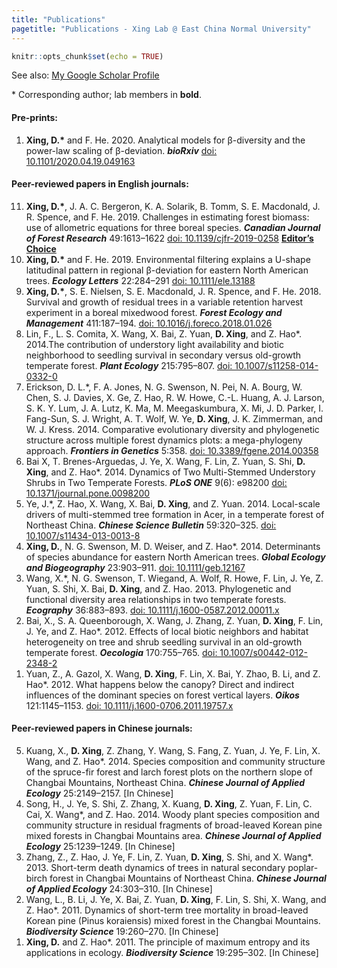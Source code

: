 ```yaml
---
title: "Publications"
pagetitle: "Publications - Xing Lab @ East China Normal University"
---
```


```r
knitr::opts_chunk$set(echo = TRUE)
```

See also: [My Google Scholar Profile](https://scholar.google.com/citations?user=v61F98cAAAAJ&hl=en)


\* Corresponding author; lab members in **bold**.


#### Pre-prints:

<ol reversed>
<li>**Xing, D.\*** and F. He. 2020. Analytical models for β-diversity and the power-law scaling of β-deviation. __*bioRxiv*__ [doi: 10.1101/2020.04.19.049163](https://doi.org/10.1101/2020.04.19.049163) </li>
</ol>

#### Peer-reviewed papers in English journals:

<ol reversed>
<li>**Xing, D.\***, J. A. C. Bergeron, K. A. Solarik, B. Tomm, S. E. Macdonald, J. R. Spence, and F. He. 2019. Challenges in estimating forest biomass: use of allometric equations for three boreal species. __*Canadian Journal of Forest Research*__ 49:1613–1622 [doi: 10.1139/cjfr-2019-0258](https://doi.org/10.1139/cjfr-2019-0258) [**Editor's Choice**](https://www.nrcresearchpress.com/doi/story/10.4141/news.2020.03.20.100703#.XqKi1sgzZEY) </li>

<li> **Xing, D.\*** and F. He. 2019. Environmental filtering explains a U-shape latitudinal pattern in regional β-deviation for eastern North American trees. __*Ecology Letters*__ 22:284–291 [doi: 10.1111/ele.13188](https://doi.org/10.1111/ele.13188) </li>

<li> **Xing, D.\***, S. E. Nielsen, S. E. Macdonald, J. R. Spence, and F. He. 2018. Survival and growth of residual trees in a variable retention harvest experiment in a boreal mixedwood forest. __*Forest Ecology and Management*__ 411:187–194. [doi: 10.1016/j.foreco.2018.01.026](https://doi.org/10.1016/j.foreco.2018.01.026) </li>

<li> Lin, F., L. S. Comita, X. Wang, X. Bai, Z. Yuan, **D. Xing**, and Z. Hao\*. 2014.The contribution of understory light availability and biotic neighborhood to seedling survival in secondary versus old-growth temperate forest. __*Plant Ecology*__ 215:795–807. [doi: 10.1007/s11258-014-0332-0](https://doi.org/10.1007/s11258-014-0332-0) </li>

<li> Erickson, D. L.\*, F. A. Jones, N. G. Swenson, N. Pei, N. A. Bourg, W. Chen, S. J. Davies, X. Ge, Z. Hao, R. W. Howe, C.-L. Huang, A. J. Larson, S. K. Y. Lum, J. A. Lutz, K. Ma, M. Meegaskumbura, X. Mi, J. D. Parker, I. Fang-Sun, S. J. Wright, A. T. Wolf, W. Ye, **D. Xing**, J. K. Zimmerman, and W. J. Kress. 2014. Comparative evolutionary diversity and phylogenetic structure across multiple forest dynamics plots: a mega-phylogeny approach. __*Frontiers in Genetics*__ 5:358. [doi: 10.3389/fgene.2014.00358](https://doi.org/10.3389/fgene.2014.00358) </li>

<li> Bai X, T. Brenes-Arguedas, J. Ye, X. Wang, F. Lin, Z. Yuan, S. Shi, **D. Xing**, and Z. Hao\*. 2014. Dynamics of Two Multi-Stemmed Understory Shrubs in Two Temperate Forests. __*PLoS ONE*__ 9(6): e98200 [doi: 10.1371/journal.pone.0098200](https://doi.org/10.1371/journal.pone.0098200) </li>

<li> Ye, J.\*, Z. Hao, X. Wang, X. Bai, **D. Xing**, and Z. Yuan. 2014. Local-scale drivers of multi-stemmed tree formation in Acer, in a temperate forest of Northeast China. __*Chinese Science Bulletin*__ 59:320–325. [doi: 10.1007/s11434-013-0013-8](https://doi.org/10.1007/s11434-013-0013-8) </li>

<li> **Xing, D.**, N. G. Swenson, M. D. Weiser, and Z. Hao\*. 2014. Determinants of species abundance for eastern North American trees. __*Global Ecology and Biogeography*__ 23:903–911. [doi: 10.1111/geb.12167](https://doi.org/10.1111/geb.12167) </li>

<li> Wang, X.\*, N. G. Swenson, T. Wiegand, A. Wolf, R. Howe, F. Lin, J. Ye, Z. Yuan, S. Shi, X. Bai, **D. Xing**, and Z. Hao. 2013. Phylogenetic and functional diversity area relationships in two temperate forests. __*Ecography*__ 36:883–893. [doi: 10.1111/j.1600-0587.2012.00011.x](https://doi.org/10.1111/j.1600-0587.2012.00011.x) </li>

<li> Bai, X., S. A. Queenborough, X. Wang, J. Zhang, Z. Yuan, **D. Xing**, F. Lin, J. Ye, and Z. Hao\*. 2012. Effects of local biotic neighbors and habitat heterogeneity on tree and shrub seedling survival in an old-growth temperate forest. __*Oecologia*__ 170:755–765. [doi: 10.1007/s00442-012-2348-2](https://doi.org/10.1007/s00442-012-2348-2) </li>

<li> Yuan, Z., A. Gazol, X. Wang, **D. Xing**, F. Lin, X. Bai, Y. Zhao, B. Li, and Z. Hao\*. 2012. What happens below the canopy? Direct and indirect influences of the dominant species on forest vertical layers. __*Oikos*__ 121:1145–1153. [doi: 10.1111/j.1600-0706.2011.19757.x](https://doi.org/10.1007/s00442-012-2348-2) </li>
</ol>

#### Peer-reviewed papers in Chinese journals:

<ol reversed>
<li> Kuang, X., **D. Xing**, Z. Zhang, Y. Wang, S. Fang, Z. Yuan, J. Ye, F. Lin, X. Wang, and Z. Hao\*. 2014. Species composition and community structure of the spruce-fir forest and larch forest plots on the northern slope of Changbai Mountains, Northeast China. __*Chinese Journal of Applied Ecology*__ 25:2149–2157. [In Chinese] </li>

<li> Song, H., J. Ye, S. Shi, Z. Zhang, X. Kuang, **D. Xing**, Z. Yuan, F. Lin, C. Cai, X. Wang\*, and Z. Hao. 2014. Woody plant species composition and community structure in residual fragments of broad-leaved Korean pine mixed forests in Changbai Mountains area. __*Chinese Journal of Applied Ecology*__ 25:1239–1249. [In Chinese] </li>

<li> Zhang, Z., Z. Hao, J. Ye, F. Lin, Z. Yuan, **D. Xing**, S. Shi, and X. Wang\*. 2013. Short-term death dynamics of trees in natural secondary poplar-birch forest in Changbai Mountains of Northeast China. __*Chinese Journal of Applied Ecology*__ 24:303–310. [In Chinese] </li>

<li> Wang, L., B. Li, J. Ye, X. Bai, Z. Yuan, **D. Xing**, F. Lin, S. Shi, X. Wang, and Z. Hao\*. 2011. Dynamics of short-term tree mortality in broad-leaved Korean pine (Pinus koraiensis) mixed forest in the Changbai Mountains. __*Biodiversity Science*__ 19:260–270. [In Chinese] </li>

<li> **Xing, D.** and Z. Hao\*. 2011. The principle of maximum entropy and its applications in ecology. __*Biodiversity Science*__ 19:295–302. [In Chinese] </li> 
</ol>

